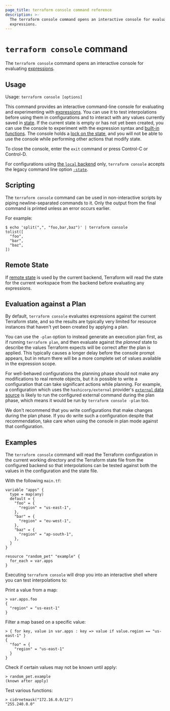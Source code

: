 ```yaml
---
page_title: terraform console command reference
description: >-
  The terraform console command opens an interactive console for evaluating
  expressions.
---
```


# `terraform console` command

The `terraform console` command opens an interactive console for
evaluating [expressions](/terraform/language/expressions).

## Usage

Usage: `terraform console [options]`

This command provides an interactive command-line console for evaluating and
experimenting with [expressions](/terraform/language/expressions).
You can use it to test interpolations before using them in configurations
and to interact with any values currently saved in
[state](/terraform/language/state). If the current state is empty or has not yet been created, you can use the console to experiment with the expression syntax and
[built-in functions](/terraform/language/functions). The console holds a [lock on the state](/terraform/language/state/locking), and you will not be able to use the console while performing other actions that modify state.

To close the console, enter the `exit` command or press Control-C
or Control-D.

For configurations using
[the `local` backend](/terraform/language/backend/local) only,
`terraform console` accepts the legacy command line option
[`-state`](/terraform/language/backend/local#command-line-arguments).

## Scripting

The `terraform console` command can be used in non-interactive scripts
by piping newline-separated commands to it. Only the output from the
final command is printed unless an error occurs earlier.

For example:

```shell
$ echo 'split(",", "foo,bar,baz")' | terraform console
tolist([
  "foo",
  "bar",
  "baz",
])
```

## Remote State

If [remote state](/terraform/language/state/remote) is used by the current backend,
Terraform will read the state for the current workspace from the backend
before evaluating any expressions.

## Evaluation against a Plan

By default, `terraform console` evaluates expressions against the current
Terraform state, and so the results are typically very limited for resource
instances that haven't yet been created by applying a plan.

You can use the `-plan` option to instead generate an execution plan first,
as if running `terraform plan`, and then evaluate against the _planned_ state
to describe the values Terraform expects will be correct after the plan is
applied. This typically causes a longer delay before the console prompt
appears, but in return there will be a more complete set of values available in
the expression scope.

For well-behaved configurations the planning phase should not make any
modifications to real remote objects, but it _is_ possible to write a
configuration that can take significant actions while planning. For example, a
configuration which uses the `hashicorp/external` provider's
[`external` data source](https://registry.terraform.io/providers/hashicorp/external/latest/docs/data-sources/external)
is likely to run the configured external command during the plan phase, which
means it would be run by `terraform console -plan` too.

We don't recommend that you write configurations that make changes during the
plan phase. If you do write such a configuration despite that recommendation,
take care when using the console in plan mode against that configuration.

## Examples

The `terraform console` command will read the Terraform configuration in the
current working directory and the Terraform state file from the configured
backend so that interpolations can be tested against both the values in the
configuration and the state file.

With the following `main.tf`:

```hcl
variable "apps" {
  type = map(any)
  default = {
    "foo" = {
      "region" = "us-east-1",
    },
    "bar" = {
      "region" = "eu-west-1",
    },
    "baz" = {
      "region" = "ap-south-1",
    },
  }
}

resource "random_pet" "example" {
  for_each = var.apps
}
```

Executing `terraform console` will drop you into an interactive shell where you
can test interpolations to:

Print a value from a map:

```
> var.apps.foo
{
  "region" = "us-east-1"
}
```

Filter a map based on a specific value:

```
> { for key, value in var.apps : key => value if value.region == "us-east-1" }
{
  "foo" = {
    "region" = "us-east-1"
  }
}
```

Check if certain values may not be known until apply:

```
> random_pet.example
(known after apply)
```

Test various functions:

```
> cidrnetmask("172.16.0.0/12")
"255.240.0.0"
```

